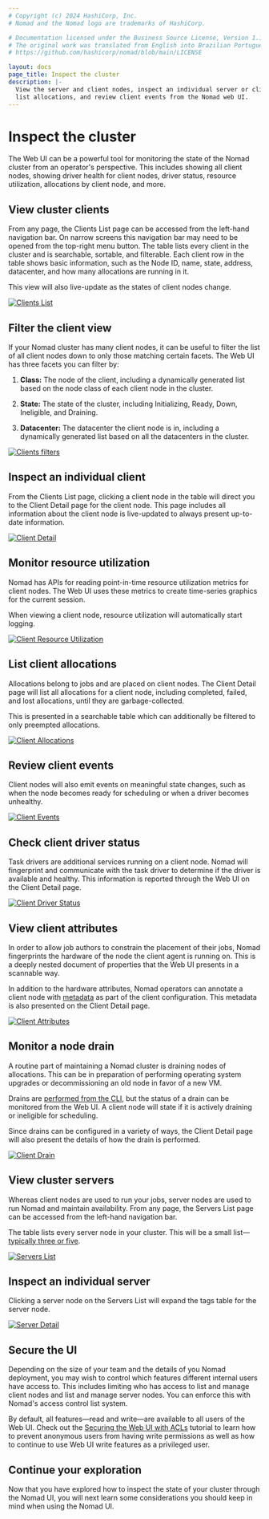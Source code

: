 ```yaml
---
# Copyright (c) 2024 HashiCorp, Inc.
# Nomad and the Nomad logo are trademarks of HashiCorp.

# Documentation licensed under the Business Source License, Version 1.1.
# The original work was translated from English into Brazilian Portuguese.
# https://github.com/hashicorp/nomad/blob/main/LICENSE

layout: docs
page_title: Inspect the cluster
description: |-
  View the server and client nodes, inspect an individual server or client node,
  list allocations, and review client events from the Nomad web UI.
---
```


# Inspect the cluster

The Web UI can be a powerful tool for monitoring the state of the Nomad cluster
from an operator's perspective. This includes showing all client nodes, showing
driver health for client nodes, driver status, resource utilization, allocations
by client node, and more.

## View cluster clients

From any page, the Clients List page can be accessed from the left-hand
navigation bar. On narrow screens this navigation bar may need to be opened from
the top-right menu button. The table lists every client in the cluster and is
searchable, sortable, and filterable. Each client row in the table shows basic
information, such as the Node ID, name, state, address, datacenter, and how many
allocations are running in it.

This view will also live-update as the states of client nodes change.

[![Clients List][img-clients-list]][img-clients-list]

## Filter the client view

If your Nomad cluster has many client nodes, it can be useful to filter the list
of all client nodes down to only those matching certain facets. The Web UI has
three facets you can filter by:

1. **Class:** The node of the client, including a dynamically generated list
   based on the node class of each client node in the cluster.

1. **State:** The state of the cluster, including Initializing, Ready, Down,
   Ineligible, and Draining.

1. **Datacenter:** The datacenter the client node is in, including a dynamically
   generated list based on all the datacenters in the cluster.

[![Clients filters][img-clients-filters]][img-clients-filters]

## Inspect an individual client

From the Clients List page, clicking a client node in the table will direct you
to the Client Detail page for the client node. This page includes all
information about the client node is live-updated to always present up-to-date
information.

[![Client Detail][img-client-detail]][img-client-detail]

## Monitor resource utilization

Nomad has APIs for reading point-in-time resource utilization metrics for client
nodes. The Web UI uses these metrics to create time-series graphics for the
current session.

When viewing a client node, resource utilization will automatically start
logging.

[![Client Resource Utilization][img-client-resource-utilization]][img-client-resource-utilization]

## List client allocations

Allocations belong to jobs and are placed on client nodes. The Client Detail
page will list all allocations for a client node, including completed, failed,
and lost allocations, until they are garbage-collected.

This is presented in a searchable table which can additionally be filtered to
only preempted allocations.

[![Client Allocations][img-client-allocations]][img-client-allocations]

## Review client events

Client nodes will also emit events on meaningful state changes, such as when the
node becomes ready for scheduling or when a driver becomes unhealthy.

[![Client Events][img-client-events]][img-client-events]

## Check client driver status

Task drivers are additional services running on a client node. Nomad will
fingerprint and communicate with the task driver to determine if the driver is
available and healthy. This information is reported through the Web UI on the
Client Detail page.

[![Client Driver Status][img-client-driver-status]][img-client-driver-status]

## View client attributes

In order to allow job authors to constrain the placement of their jobs, Nomad
fingerprints the hardware of the node the client agent is running on. This is a
deeply nested document of properties that the Web UI presents in a scannable
way.

In addition to the hardware attributes, Nomad operators can annotate a client
node with [metadata] as part of the client configuration. This metadata is also
presented on the Client Detail page.

[![Client Attributes][img-client-attributes]][img-client-attributes]

## Monitor a node drain

A routine part of maintaining a Nomad cluster is draining nodes of allocations.
This can be in preparation of performing operating system upgrades or
decommissioning an old node in favor of a new VM.

Drains are [performed from the CLI], but the status of a drain can be monitored
from the Web UI. A client node will state if it is actively draining or
ineligible for scheduling.

Since drains can be configured in a variety of ways, the Client Detail page will
also present the details of how the drain is performed.

[![Client Drain][img-client-drain]][img-client-drain]

## View cluster servers

Whereas client nodes are used to run your jobs, server nodes are used to run
Nomad and maintain availability. From any page, the Servers List page can be
accessed from the left-hand navigation bar.

The table lists every server node in your cluster. This will be a small list—
[typically three or five].

[![Servers List][img-servers-list]][img-servers-list]

## Inspect an individual server

Clicking a server node on the Servers List will expand the tags table for the
server node.

[![Server Detail][img-server-detail]][img-server-detail]

## Secure the UI

Depending on the size of your team and the details of you Nomad deployment, you
may wish to control which features different internal users have access to. This
includes limiting who has access to list and manage client nodes and list and
manage server nodes. You can enforce this with Nomad's access control list
system.

By default, all features—read and write—are available to all users of the Web
UI. Check out the [Securing the Web UI with ACLs] tutorial to learn how to prevent
anonymous users from having write permissions as well as how to continue to use
Web UI write features as a privileged user.

## Continue your exploration

Now that you have explored how to inspect the state of your cluster through the
Nomad UI, you will next learn some considerations you should keep in mind when
using the Nomad UI.

[img-client-allocations]: /img/nomad/web-ui/guide-ui-img-client-allocations.png
[img-client-attributes]: /img/nomad/web-ui/guide-ui-img-client-attributes.png
[img-client-detail]: /img/nomad/web-ui/guide-ui-img-client-detail.png
[img-client-drain]: /img/nomad/web-ui/guide-ui-img-client-drain.png
[img-client-driver-status]: /img/nomad/web-ui/guide-ui-img-client-driver-status.png
[img-client-events]: /img/nomad/web-ui/guide-ui-img-client-events.png
[img-client-resource-utilization]: /img/nomad/web-ui/guide-ui-img-client-resource-utilization.png
[img-clients-filters]: /img/nomad/web-ui/guide-ui-img-clients-filters.png
[img-clients-list]: /img/nomad/web-ui/guide-ui-img-clients-list.png
[img-server-detail]: /img/nomad/web-ui/guide-ui-img-server-detail.png
[img-servers-list]: /img/nomad/web-ui/guide-ui-img-servers-list.png
[metadata]: /nomad/docs/configuration/client#meta
[performed from the cli]: /nomad/tutorials/manage-clusters/node-drain
[securing the web ui with acls]: /nomad/tutorials/access-control
[typically three or five]: /nomad/docs/architecture/consensus#deployment-table
